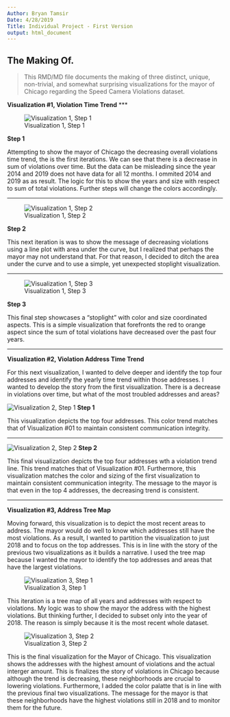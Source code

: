 ---
Author: Bryan Tamsir
Date: 4/28/2019
Title: Individual Project - First Version
output: html_document
---

## The Making Of. 

> This RMD/MD file documents the making of three distinct, unique, non-trivial, and somewhat surprising visualizations for the mayor of Chicago regarding the Speed Camera Violations dataset. 

**Visualization #1, Violation Time Trend** 
*** 

![Visualization 1, Step 1](\Users\bryan\Desktop\Tableau\First_Versions\V1s1.png)


**Step 1** 

Attempting to show the mayor of Chicago the decreasing overall violations time trend, the is the first iterations. We can see that there is a decrease in sum of violations over time. But the data can be misleading since the year 2014 and 2019 does not have data for all 12 months. I ommited 2014 and 2019 as as result. The logic for this to show the years and size with respect to sum of total violations. Further steps will change the colors accordingly. 

***

![Visualization 1, Step 2](\Users\bryan\Desktop\Tableau\First_Versions\V1S2.png)

**Step 2** 

This next iteration is was to show the message of decreasing violations using a line plot with area under the curve, but I realized that perhaps the mayor may not understand that. For that reason, I decided to ditch the area under the curve and to use a simple, yet unexpected stoplight visualization. 

***

![Visualization 1, Step 3](\Users\bryan\Desktop\Tableau\First_Versions\V1S3.png)

**Step 3** 

This final step showcases a "stoplight" with color and size coordinated aspects. This is a simple visualization that forefronts the red to orange aspect since the sum of total violations have decreased over the past four years. 

*** 

**Visualization #2, Violation Address Time Trend** 

For this next visualization, I wanted to delve deeper and identify the top four addresses and identify the yearly time trend within those addresses. I wanted to develop the story from the first visualization. There is a decrease in violations over time, but what of the most troubled addresses and areas? 

![Visualization 2, Step 1](\Users\bryan\Desktop\Tableau\First_Versions\V2S2.png)
**Step 1**

This visualization depicts the top four addresses. This color trend matches that of Visualization #01 to maintain consistent communication integrity. 

*** 

![Visualization 2, Step 2](\Users\bryan\Desktop\Tableau\First_Versions\V2S3.png)
**Step 2**

This final visualization depicts the top four addresses wth a violation trend line. This trend matches that of Visualization #01. Furthermore, this visualization matches the color and sizing of the first visualization to maintain consistent communication integrity. The message to the mayor is that even in the top 4 addresses, the decreasing trend is consistent. 

***

**Visualization #3, Address Tree Map** 

Moving forward, this visualization is to depict the most recent areas to address. The mayor would do well to know which addresses still have the most violations. As a result, I wanted to partition the visualization to just 2018 and to focus on the top addresses. This is in line with the story of the previous two visualizations as it builds a narrative. I used the tree map because I wanted the mayor to identify the top addresses and areas that have the largest violations. 

![Visualization 3, Step 1](\Users\bryan\Desktop\Tableau\First_Versions\V3S2.png)

This iteration is a tree map of all years and addresses with respect to violations. My logic was to show the mayor the address with the highest violations. But thinking further, I decided to subset only into the year of 2018. The reason is simply because it is the most recent whole dataset. 


![Visualization 3, Step 2](\Users\bryan\Desktop\Tableau\First_Versions\V3S3.png)

This is the final visualization for the Mayor of Chicago. This visualization shows the addresses with the highest amount of violations and the actual interger amount. This is finalizes the story of violations in Chicago because although the trend is decreasing, these neighborhoods are crucial to lowering violations. Furthermore, I added the color palatte that is in line with the previous final two visualizations. The message for the mayor is that these neighborhoods have the highest violations still in 2018 and to monitor them for the future. 


